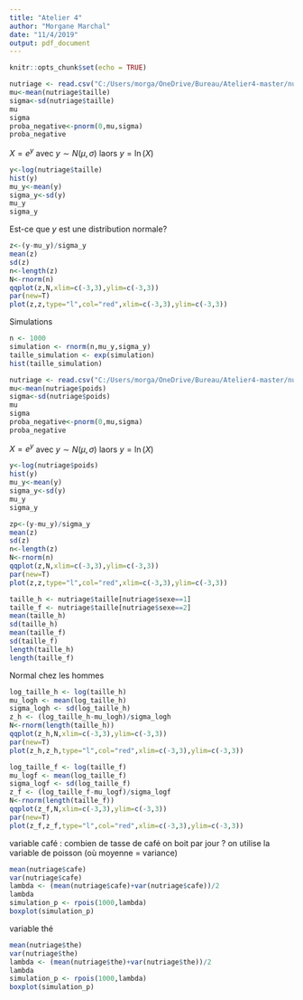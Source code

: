 ---
title: "Atelier 4"
author: "Morgane Marchal"
date: "11/4/2019"
output: pdf_document
---

```{r setup, include=FALSE}
knitr::opts_chunk$set(echo = TRUE)
```

```{r}
nutriage <- read.csv("C:/Users/morga/OneDrive/Bureau/Atelier4-master/nutriage.csv")
mu<-mean(nutriage$taille)
sigma<-sd(nutriage$taille)
mu
sigma
proba_negative<-pnorm(0,mu,sigma)
proba_negative
```
$X=e^y$ avec $y\sim N(\mu,\sigma)$ laors $y=\ln(X)$

```{r}
y<-log(nutriage$taille)
hist(y)
mu_y<-mean(y)
sigma_y<-sd(y)
mu_y
sigma_y
```
Est-ce que $y$ est une distribution normale?

```{r}
z<-(y-mu_y)/sigma_y
mean(z)
sd(z)
n<-length(z)
N<-rnorm(n)
qqplot(z,N,xlim=c(-3,3),ylim=c(-3,3))
par(new=T)
plot(z,z,type="l",col="red",xlim=c(-3,3),ylim=c(-3,3))
```

Simulations

```{r}
n <- 1000
simulation <- rnorm(n,mu_y,sigma_y)
taille_simulation <- exp(simulation)
hist(taille_simulation)
```

```{r}
nutriage <- read.csv("C:/Users/morga/OneDrive/Bureau/Atelier4-master/nutriage.csv")
mu<-mean(nutriage$poids)
sigma<-sd(nutriage$poids)
mu
sigma
proba_negative<-pnorm(0,mu,sigma)
proba_negative
```

$X=e^y$ avec $y\sim N(\mu,\sigma)$ laors $y=\ln(X)$

```{r}
y<-log(nutriage$poids)
hist(y)
mu_y<-mean(y)
sigma_y<-sd(y)
mu_y
sigma_y
```

```{r}
zp<-(y-mu_y)/sigma_y
mean(z)
sd(z)
n<-length(z)
N<-rnorm(n)
qqplot(z,N,xlim=c(-3,3),ylim=c(-3,3))
par(new=T)
plot(z,z,type="l",col="red",xlim=c(-3,3),ylim=c(-3,3))
```

```{r}
taille_h <- nutriage$taille[nutriage$sexe==1]
taille_f <- nutriage$taille[nutriage$sexe==2]
mean(taille_h)
sd(taille_h)
mean(taille_f)
sd(taille_f)
length(taille_h)
length(taille_f)
```

Normal chez les hommes

```{r}
log_taille_h <- log(taille_h)
mu_logh <- mean(log_taille_h)
sigma_logh <- sd(log_taille_h)
z_h <- (log_taille_h-mu_logh)/sigma_logh
N<-rnorm(length(taille_h))
qqplot(z_h,N,xlim=c(-3,3),ylim=c(-3,3))
par(new=T)
plot(z_h,z_h,type="l",col="red",xlim=c(-3,3),ylim=c(-3,3))
```

```{r}
log_taille_f <- log(taille_f)
mu_logf <- mean(log_taille_f)
sigma_logf <- sd(log_taille_f)
z_f <- (log_taille_f-mu_logf)/sigma_logf
N<-rnorm(length(taille_f))
qqplot(z_f,N,xlim=c(-3,3),ylim=c(-3,3))
par(new=T)
plot(z_f,z_f,type="l",col="red",xlim=c(-3,3),ylim=c(-3,3))
```

variable café : combien de tasse de café on boit par jour ?
on utilise la variable de poisson (où moyenne = variance)

```{r}
mean(nutriage$cafe)
var(nutriage$cafe)
lambda <- (mean(nutriage$cafe)+var(nutriage$cafe))/2
lambda
simulation_p <- rpois(1000,lambda)
boxplot(simulation_p)
```

variable thé

```{r}
mean(nutriage$the)
var(nutriage$the)
lambda <- (mean(nutriage$the)+var(nutriage$the))/2
lambda
simulation_p <- rpois(1000,lambda)
boxplot(simulation_p)
```




